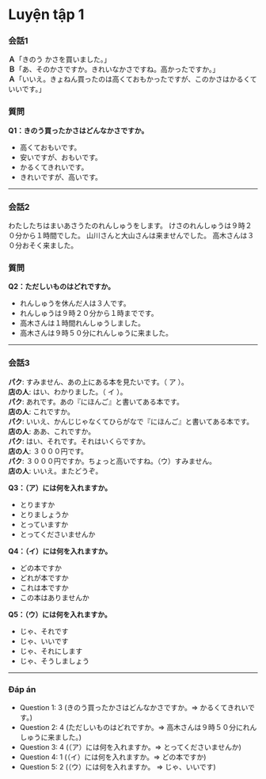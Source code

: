 
# Luyện tập 1


### 会話1

**Ａ**「きのう かさを買いました。」  
**Ｂ**「あ、そのかさですか。きれいなかさですね。高かったですか。」  
**Ａ**「いいえ。きょねん買ったのは高くておもかったですが、このかさはかるくていいです。」  

### 質問

**Q1：きのう買ったかさはどんなかさですか。**

* 高くておもいです。
* 安いですが、おもいです。
* かるくてきれいです。
* きれいですが、高いです。

---

### 会話2

わたしたちはまいあさうたのれんしゅうをします。
けさのれんしゅうは９時２０分から１時間でした。
山川さんと大山さんは来ませんでした。
高木さんは３０分おそく来ました。

### 質問

**Q2：ただしいものはどれですか。**

* れんしゅうを休んだ人は３人です。
* れんしゅうは９時２０分から１時までです。
* 高木さんは１時間れんしゅうしました。
* 高木さんは９時５０分にれんしゅうに来ました。

---

### 会話3

**パク**: すみません、あの上にある本を見たいです。（ ア ）。  
**店の人**: はい、わかりました。（ イ ）。  
**パク**: あれです。あの『にほんご』と書いてある本です。  
**店の人**: これですか。  
**パク**: いいえ、かんじじゃなくてひらがなで『にほんご』と書いてある本です。  
**店の人**: ああ、これですか。  
**パク**: はい、それです。それはいくらですか。  
**店の人**: ３０００円です。  
**パク**: ３０００円ですか。ちょっと高いですね。（ウ）すみません。  
**店の人**: いいえ。またどうぞ。  

**Q3：（ア）には何を入れますか。**

* とりますか
* とりましょうか
* とっていますか
* とってくださいませんか

**Q4：（イ）には何を入れますか。**

* どの本ですか
* どれが本ですか
* これは本ですか
* この本はありませんか

**Q5：（ウ）には何を入れますか。**

* じゃ、それです
* じゃ、いいです
* じゃ、それにします
* じゃ、そうしましょう

---

### Đáp án

* Question 1: 3 (きのう買ったかさはどんなかさですか。=> かるくてきれいです。)
* Question 2: 4 (ただしいものはどれですか。=> 高木さんは９時５０分にれんしゅうに来ました。)
* Question 3: 4 (（ア）には何を入れますか。=> とってくださいませんか)
* Question 4: 1 (（イ）には何を入れますか。=> どの本ですか)
* Question 5: 2 (（ウ）には何を入れますか。 => じゃ、いいです)